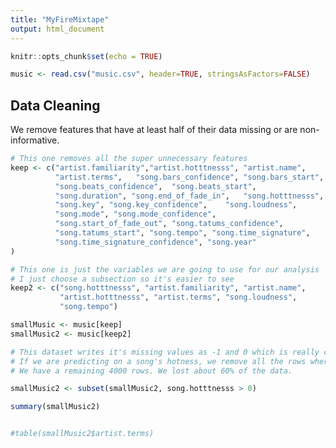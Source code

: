 ---
title: "MyFireMixtape"
output: html_document
---

```{r setup, include=FALSE}
knitr::opts_chunk$set(echo = TRUE)
```



```{r Load Data}
music <- read.csv("music.csv", header=TRUE, stringsAsFactors=FALSE)
```

## Data Cleaning

We remove features that have at least half of their data missing or are non-informative.


```{r Data Cleaning}
# This one removes all the super unnecessary features
keep <- c("artist.familiarity","artist.hotttnesss",	"artist.name",
          "artist.terms",	"song.bars_confidence",	"song.bars_start",
          "song.beats_confidence",	"song.beats_start",
          "song.duration", "song.end_of_fade_in",	"song.hotttnesss",
          "song.key", "song.key_confidence",	"song.loudness",
          "song.mode", "song.mode_confidence", 
          "song.start_of_fade_out", "song.tatums_confidence",
          "song.tatums_start", "song.tempo", "song.time_signature", 
          "song.time_signature_confidence",	"song.year"
) 

# This one is just the variables we are going to use for our analysis
# I just choose a subsection so it's easier to see
keep2 <- c("song.hotttnesss", "artist.familiarity", "artist.name", 
           "artist.hotttnesss", "artist.terms", "song.loudness", 
           "song.tempo")

smallMusic <- music[keep]
smallMusic2 <- music[keep2]
```


```{r Remove Missing Data}
# This dataset writes it's missing values as -1 and 0 which is really confusing.
# If we are predicting on a song's hotness, we remove all the rows where we don't know the outcome.
# We have a remaining 4000 rows. We lost about 60% of the data.

smallMusic2 <- subset(smallMusic2, song.hotttnesss > 0)
```

```{r Summary}
summary(smallMusic2)


#table(smallMusic2$artist.terms)

```


